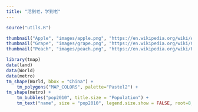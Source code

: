 ```yaml
---
title: "活到老，学到老"
---
```


```r
source("utils.R")
```

```r
thumbnail("Apple", "images/apple.png", "https://en.wikipedia.org/wiki/Apple")
thumbnail("Grape", "images/grape.png", "https://en.wikipedia.org/wiki/Grape")
thumbnail("Peach", "images/peach.png", "https://en.wikipedia.org/wiki/Peach")
```

```r
library(tmap)
data(land)
data(World)
data(metro)
tm_shape(World, bbox = "China") +
    tm_polygons("MAP_COLORS", palette="Pastel2") +
tm_shape(metro) +
    tm_bubbles("pop2010", title.size = "Population") +
    tm_text("name", size = "pop2010", legend.size.show = FALSE, root=8, size.lowerbound = .7, auto.placement = TRUE)
```

